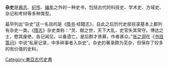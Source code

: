 {{unreferenced|time=2012-1-3}}
'''杂史'''是[[典志|典志]]、[[纪传体|纪传]]、[[编年体|编年]]之外的一种史书，包括古代的科技史、学术史、方域史、杂记和考辩等多种类型。

最早列出“杂史”这一名目的是《[[隋书|隋书]]·经籍志》，自此之后历代史部目录基本上都列有杂史一类。《[[隋志|隋志]]》杂史类称：“灵、献之世，天下大乱，史官失其常守。博达之士，愍其废绝，各记闻见，以备遗亡。是后群才景慕，作者甚众。”[[张之洞|张之洞]]在《[[书目答问|书目答问]]》中说“私家记录，中多碎事者入杂史”。杂史的著录颇为芜杂，但保存了较多的有价值的史料。

[[Category:東亞古代史書|Category:東亞古代史書]]
{{史書體例}}